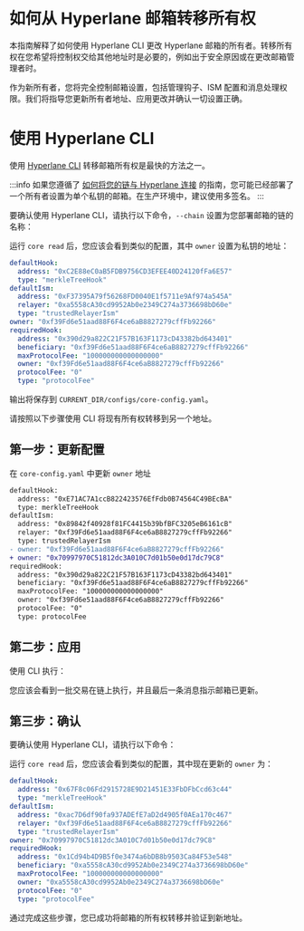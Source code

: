 
# 如何从 Hyperlane 邮箱转移所有权

本指南解释了如何使用 Hyperlane CLI 更改 Hyperlane 邮箱的所有者。转移所有权在您希望将控制权交给其他地址时是必要的，例如出于安全原因或在更改邮箱管理者时。

作为新所有者，您将完全控制邮箱设置，包括管理钩子、ISM 配置和消息处理权限。我们将指导您更新所有者地址、应用更改并确认一切设置正确。

# 使用 Hyperlane CLI

使用 [Hyperlane CLI](https://hyperlanedevcn.github.io/website/docs/reference/cli) 转移邮箱所有权是最快的方法之一。

<PrerequisitesPartial />

:::info
如果您遵循了 [如何将您的链与 Hyperlane 连接](/docs/deploy-hyperlane) 的指南，您可能已经部署了一个所有者设置为单个私钥的邮箱。在生产环境中，建议使用多签名。
:::

要确认使用 Hyperlane CLI，请执行以下命令，`--chain` 设置为您部署邮箱的链的名称：

<CoreReadChainPartial />

运行 `core read` 后，您应该会看到类似的配置，其中 `owner` 设置为私钥的地址：

```yaml {8}
defaultHook:
  address: "0xC2E88eC0aB5FDB9756CD3EFEE40D24120fFa6E57"
  type: "merkleTreeHook"
defaultIsm:
  address: "0xF37395A79f56268FD0040E1f5711e9Af974a545A"
  relayer: "0xa5558cA30cd9952Ab0e2349C274a3736698bD60e"
  type: "trustedRelayerIsm"
owner: "0xf39Fd6e51aad88F6F4ce6aB8827279cffFb92266"
requiredHook:
  address: "0x390d29a822C21F57B163F1173cD43382bd643401"
  beneficiary: "0xf39Fd6e51aad88F6F4ce6aB8827279cffFb92266"
  maxProtocolFee: "100000000000000000"
  owner: "0xf39Fd6e51aad88F6F4ce6aB8827279cffFb92266"
  protocolFee: "0"
  type: "protocolFee"
```

输出将保存到 `CURRENT_DIR/configs/core-config.yaml`。

请按照以下步骤使用 CLI 将现有所有权转移到另一个地址。

## 第一步：更新配置

在 `core-config.yaml` 中更新 `owner` 地址

```diff title="core-config.yaml"
defaultHook:
  address: "0xE71AC7A1ccB822423576EfFdb0B74564C49BEcBA"
  type: merkleTreeHook
defaultIsm:
  address: "0x89842f40928f81FC4415b39bfBFC3205eB6161cB"
  relayer: "0xf39Fd6e51aad88F6F4ce6aB8827279cffFb92266"
  type: trustedRelayerIsm
- owner: "0xf39Fd6e51aad88F6F4ce6aB8827279cffFb92266"
+ owner: "0x70997970C51812dc3A010C7d01b50e0d17dc79C8"
requiredHook:
  address: "0x390d29a822C21F57B163F1173cD43382bd643401"
  beneficiary: "0xf39Fd6e51aad88F6F4ce6aB8827279cffFb92266"
  maxProtocolFee: "100000000000000000"
  owner: "0xf39Fd6e51aad88F6F4ce6aB8827279cffFb92266"
  protocolFee: "0"
  type: protocolFee
```

## 第二步：应用

使用 CLI 执行：

<CoreApplyChainPartial />

您应该会看到一批交易在链上执行，并且最后一条消息指示邮箱已更新。

## 第三步：确认

要确认使用 Hyperlane CLI，请执行以下命令：

<CoreReadChainPartial />

运行 `core read` 后，您应该会看到类似的配置，其中现在更新的 `owner` 为：

```yaml {8}
defaultHook:
  address: "0x67F8c06Fd2915728E9D21451E33FbDFbCcd63c44"
  type: "merkleTreeHook"
defaultIsm:
  address: "0xac7D6df90fa937ADEfE7aD2d4905f0AEa170c467"
  relayer: "0xf39Fd6e51aad88F6F4ce6aB8827279cffFb92266"
  type: "trustedRelayerIsm"
owner: "0x70997970C51812dc3A010C7d01b50e0d17dc79C8"
requiredHook:
  address: "0x1Cd94b4D9B5f0e3474a6bDB8b9503Ca84F53e548"
  beneficiary: "0xa5558cA30cd9952Ab0e2349C274a3736698bD60e"
  maxProtocolFee: "100000000000000000"
  owner: "0xa5558cA30cd9952Ab0e2349C274a3736698bD60e"
  protocolFee: "0"
  type: "protocolFee"
```

通过完成这些步骤，您已成功将邮箱的所有权转移并验证到新地址。
